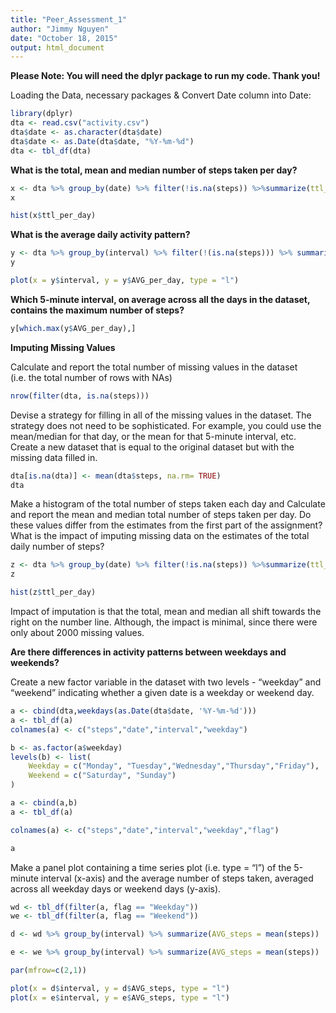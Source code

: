 ```yaml
---
title: "Peer_Assessment_1"
author: "Jimmy Nguyen"
date: "October 18, 2015"
output: html_document
---
```


**Please Note: You will need the dplyr package to run my code. Thank you!**

Loading the Data, necessary packages & Convert Date column into Date:
```r

library(dplyr)
dta <- read.csv("activity.csv")
dta$date <- as.character(dta$date)
dta$date <- as.Date(dta$date, "%Y-%m-%d")
dta <- tbl_df(dta)

```

**What is the total, mean and median number of steps taken per day?**


```r

x <- dta %>% group_by(date) %>% filter(!is.na(steps)) %>%summarize(ttl_per_day = sum(steps), Avg_per_day = mean(steps), median_per_day = median(steps))
x

hist(x$ttl_per_day)

```

**What is the average daily activity pattern?**

```r

y <- dta %>% group_by(interval) %>% filter(!(is.na(steps))) %>% summarize(AVG_per_day = mean(steps))
y

plot(x = y$interval, y = y$AVG_per_day, type = "l")

```

**Which 5-minute interval, on average across all the days in the dataset, contains the maximum number of steps?**

```r

y[which.max(y$AVG_per_day),]

```

**Imputing Missing Values**

Calculate and report the total number of missing values in the dataset (i.e. the total number of rows with NAs)

```r

nrow(filter(dta, is.na(steps)))

```


Devise a strategy for filling in all of the missing values in the dataset. The strategy does not need to be sophisticated. For example, you could use the mean/median for that day, or the mean for that 5-minute interval, etc. Create a new dataset that is equal to the original dataset but with the missing data filled in.

```r
dta[is.na(dta)] <- mean(dta$steps, na.rm= TRUE)
dta
```

Make a histogram of the total number of steps taken each day and Calculate and report the mean and median total number of steps taken per day. Do these values differ from the estimates from the first part of the assignment? What is the impact of imputing missing data on the estimates of the total daily number of steps?

```r

z <- dta %>% group_by(date) %>% filter(!is.na(steps)) %>%summarize(ttl_per_day = sum(steps), Avg_per_day = mean(steps), median_per_day = median(steps))
z

hist(z$ttl_per_day)

```

Impact of imputation is that the total, mean and median all shift towards the right on the number line. Although, the impact is minimal, since there were only about 2000 missing values.

**Are there differences in activity patterns between weekdays and weekends?**

Create a new factor variable in the dataset with two levels - "weekday" and "weekend" indicating whether a given date is a weekday or weekend day.

```r
a <- cbind(dta,weekdays(as.Date(dta$date, '%Y-%m-%d')))
a <- tbl_df(a)
colnames(a) <- c("steps","date","interval","weekday")

b <- as.factor(a$weekday)
levels(b) <- list(
    Weekday = c("Monday", "Tuesday","Wednesday","Thursday","Friday"),
    Weekend = c("Saturday", "Sunday")
)

a <- cbind(a,b)
a <- tbl_df(a)

colnames(a) <- c("steps","date","interval","weekday","flag")

a

```

Make a panel plot containing a time series plot (i.e. type = "l") of the 5-minute interval (x-axis) and the average number of steps taken, averaged across all weekday days or weekend days (y-axis). 

```r
wd <- tbl_df(filter(a, flag == "Weekday"))
we <- tbl_df(filter(a, flag == "Weekend"))

d <- wd %>% group_by(interval) %>% summarize(AVG_steps = mean(steps))

e <- we %>% group_by(interval) %>% summarize(AVG_steps = mean(steps))

par(mfrow=c(2,1))

plot(x = d$interval, y = d$AVG_steps, type = "l")
plot(x = e$interval, y = e$AVG_steps, type = "l")
```
